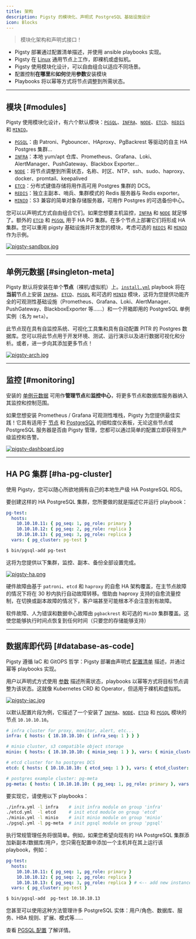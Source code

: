 ```yaml
---
title: 架构
description: Pigsty 的模块化、声明式 PostgreSQL 基础设施设计
icon: Blocks
---
```



> 模块化架构和声明式接口！

- Pigsty 部署通过配置清单描述，并使用 ansible playbooks 实现。
- Pigsty 在 [Linux](/zh/prepare/linux/) 通用节点上工作，即裸机或虚拟机。
- Pigsty 使用模块化设计，可以自由组合以适应不同场景。
- 配置控制**在哪里**和**如何**使用**参数**安装模块
- Playbooks 将以幂等方式将节点调整到所需状态。

------

## 模块 [#modules]

Pigsty 使用模块化设计，有六个默认模块：[`PGSQL`](/zh/pgsql/)、[`INFRA`](/zh/infra/)、[`NODE`](/zh/node/)、[`ETCD`](/zh/etcd/)、[`REDIS`](/zh/redis/) 和 [`MINIO`](/zh/minio/)。

- [`PGSQL`](/zh/pgsql/)：由 Patroni、Pgbouncer、HAproxy、PgBackrest 等驱动的自主 HA Postgres 集群…
- [`INFRA`](/zh/infra/)：本地 yum/apt 仓库、Prometheus、Grafana、Loki、AlertManager、PushGateway、Blackbox Exporter…
- [`NODE`](/zh/node/)：将节点调整到所需状态，名称、时区、NTP、ssh、sudo、haproxy、docker、promtail、keepalived
- [`ETCD`](/zh/etcd/)：分布式键值存储将用作高可用 Postgres 集群的 DCS。
- [`REDIS`](/zh/redis/)：独立主副本、哨兵、集群模式的 Redis 服务器与 Redis exporter。
- [`MINIO`](/zh/minio/)：S3 兼容的简单对象存储服务器，可用作 Postgres 的可选备份中心。

您可以以声明式方式自由组合它们。如果您想要主机监控，[`INFRA`](/zh/infra/) 和 [`NODE`](/zh/node/) 就足够了。额外的 [`ETCD`](/zh/etcd/) 和 [`PGSQL`](/zh/pgsql/) 用于 HA PG 集群。在多个节点上部署它们将形成 HA 集群。您可以重用 pigsty 基础设施并开发您的模块，考虑可选的 [`REDIS`](/zh/redis/) 和 [`MINIO`](/zh/minio/) 作为示例。

[![pigsty-sandbox.jpg](/img/pigsty/sandbox.jpg)](/zh/prepare/sandbox)

------

## 单例元数据 [#singleton-meta]

Pigsty 默认将安装在单个**节点**（裸机/虚拟机）上。[`install.yml`](https://github.com/pgsty/pigsty/blob/main/install.yml) playbook 将在**当前**节点上安装 [`INFRA`](/zh/infra/)、[`ETCD`](/zh/etcd/)、[`PGSQL`](/zh/pgsql/) 和可选的 [`MINIO`](/zh/minio/) 模块，这将为您提供功能齐全的可观测性基础设施（Prometheus、Grafana、Loki、AlertManager、PushGateway、BlackboxExporter 等……）和一个开箱即用的 PostgreSQL 单例实例（名为 `meta`）。

此节点现在具有自监控系统、可视化工具集和具有自动配置 PITR 的 Postgres 数据库。您可以将此节点用于开发环境、测试、运行演示以及进行数据可视化和分析。或者，进一步向其添加更多节点！

[![pigsty-arch.jpg](/img/pigsty/infra.png)](/zh/infra/)

------

## 监控 [#monitoring]

安装的 [单例元数据](/zh/intro/arch#singleton-meta) 可用作**管理节点**和**监控中心**，将更多节点和数据库服务器纳入其监控和控制范围。

如果您想安装 Prometheus / Grafana 可观测性堆栈，Pigsty 为您提供最佳实践！它具有适用于 [节点](https://g.pgsty.com/d/node-overview) 和 [PostgreSQL](https://g.pgsty.com/d/pgsql-overview) 的细粒度仪表板，无论这些节点或 PostgreSQL 服务器是否由 Pigsty 管理，您都可以通过简单的配置立即获得生产级监控和告警。

[![pigsty-dashboard.jpg](/img/pigsty/dashboard.gif)](/zh/pgsql/dashboard/)

------

## HA PG 集群 [#ha-pg-cluster]

使用 Pigsty，您可以随心所欲地拥有自己的本地生产级 HA PostgreSQL RDS。

要创建这样的 HA PostgreSQL 集群，您所要做的就是描述它并运行 playbook：

```yaml
pg-test:
  hosts:
    10.10.10.11: { pg_seq: 1, pg_role: primary }
    10.10.10.12: { pg_seq: 2, pg_role: replica }
    10.10.10.13: { pg_seq: 3, pg_role: replica }
  vars: { pg_cluster: pg-test }
```

```bash
$ bin/pgsql-add pg-test
```

这将为您提供以下集群，监控、副本、备份全部设置完成。

[![pigsty-ha.png](/img/pigsty/ha.png)](/zh/feat/ha)

硬件故障由基于 `patroni`、`etcd` 和 `haproxy` 的自愈 HA 架构覆盖，在主节点故障的情况下将在 30 秒内执行自动故障转移。借助由 haproxy 支持的自愈流量控制，在切换或副本故障的情况下，客户端甚至可能根本不会注意到有故障。

软件故障、人为错误和数据中心故障由 `pgbackrest` 和可选的 `MinIO` 集群覆盖。这使您能够执行时间点恢复到任何时间（只要您的存储能够支持）

------

## 数据库即代码 [#database-as-code]

Pigsty 遵循 IaC 和 GitOPS 哲学：Pigsty 部署由声明式 [配置清单](/zh/config/inventory) 描述，并通过幂等 playbooks 实现。

用户以声明式方式使用 [参数](/zh/config/inventory) 描述所需状态，playbooks 以幂等方式将目标节点调整为该状态。这就像 Kubernetes CRD 和 Operator，但适用于裸机和虚拟机。

[![pigsty-iac.jpg](/img/pigsty/iac.jpg)](/zh/feat/iac)

以默认配置片段为例，它描述了一个安装了 [`INFRA`](/zh/infra/)、[`NODE`](/zh/node/)、[`ETCD`](/zh/etcd/) 和 [`PGSQL`](/zh/pgsql/) 模块的节点 `10.10.10.10`。

```yaml
# infra cluster for proxy, monitor, alert, etc...
infra: { hosts: { 10.10.10.10: { infra_seq: 1 } } }

# minio cluster, s3 compatible object storage
minio: { hosts: { 10.10.10.10: { minio_seq: 1 } }, vars: { minio_cluster: minio } }

# etcd cluster for ha postgres DCS
etcd: { hosts: { 10.10.10.10: { etcd_seq: 1 } }, vars: { etcd_cluster: etcd } }

# postgres example cluster: pg-meta
pg-meta: { hosts: { 10.10.10.10: { pg_seq: 1, pg_role: primary }, vars: { pg_cluster: pg-meta } }
```

要实现它，请使用以下 playbooks：

```bash
./infra.yml -l infra    # init infra module on group 'infra'
./etcd.yml  -l etcd     # init etcd module on group 'etcd'
./minio.yml -l minio    # init minio module on group 'minio'
./pgsql.yml -l pg-meta  # init pgsql module on group 'pgsql'
```

执行常规管理任务将很简单。例如，如果您希望向现有的 HA PostgreSQL 集群添加新副本/数据库/用户，您只需在配置中添加一个主机并在其上运行该 playbook，例如：

```yaml
pg-test:
  hosts:
    10.10.10.11: { pg_seq: 1, pg_role: primary }
    10.10.10.12: { pg_seq: 2, pg_role: replica }
    10.10.10.13: { pg_seq: 3, pg_role: replica } # <-- add new instance
  vars: { pg_cluster: pg-test }
```

```bash
$ bin/pgsql-add  pg-test 10.10.10.13
```

您甚至可以使用这种方法管理许多 PostgreSQL 实体：用户/角色、数据库、服务、HBA 规则、扩展、模式等……

查看 [PGSQL 配置](/zh/pgsql/config) 了解详情。